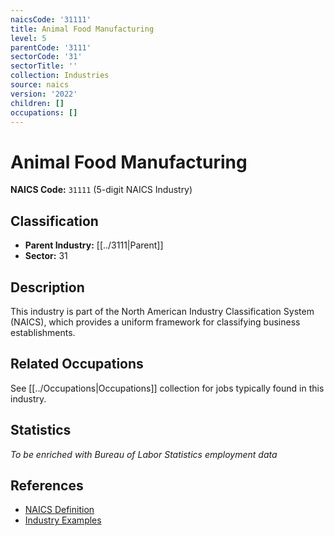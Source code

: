 ```yaml
---
naicsCode: '31111'
title: Animal Food Manufacturing
level: 5
parentCode: '3111'
sectorCode: '31'
sectorTitle: ''
collection: Industries
source: naics
version: '2022'
children: []
occupations: []
---
```

# Animal Food Manufacturing

**NAICS Code:** `31111` (5-digit NAICS Industry)

## Classification

- **Parent Industry:** [[../3111|Parent]]
- **Sector:** 31

## Description

This industry is part of the North American Industry Classification System (NAICS), which provides a uniform framework for classifying business establishments.

## Related Occupations

See [[../Occupations|Occupations]] collection for jobs typically found in this industry.

## Statistics

*To be enriched with Bureau of Labor Statistics employment data*

## References

- [NAICS Definition](https://www.census.gov/naics/)
- [Industry Examples](https://www.census.gov/naics/2022NAICS/)
